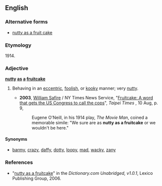 ==English==

===Alternative forms===
* [[nutty as a fruit cake]]

===Etymology===
1914.

===Adjective===
'''[[nutty]] [[as]] [[a]] [[fruitcake]]'''

# {{label|en|simile|colloquial}} Behaving in an [[eccentric]], [[foolish]], or [[kooky]] manner; very [[nutty]].
#* '''2003''', [[w:William_Safire|William Safire]] / NY Times News Service, "[http://www.taipeitimes.com/News/editorials/archives/2003/08/10/2003063077 Fruitcake: A word that gets the US Congress to call the cops]", ''Taipei Times'' , 10 Aug, p. 9,
#*: Eugene O'Neill, in his 1914 play, ''The Movie Man'', coined a memorable simile: "We sure are as '''nutty as a fruitcake''' or we wouldn't be here."

====Synonyms====
* [[barmy]], [[crazy]], [[daffy]], [[dotty]], [[loopy]], [[mad]], [[wacky]], [[zany]]

===References===
* "[http://dictionary.reference.com/search?r=2&q=nutty+as+a+fruitcake nutty as a fruitcake]" in the ''Dictionary.com Unabridged, v1.0.1'', Lexico Publishing Group, 2006.